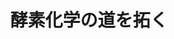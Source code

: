 ﻿---
title: "酵素化学の道を拓く"
category: "理学"
vol: "73"
interviewee: "江口 正"
url: ""
tags: []
pdf: "73-4-eguchi.pdf"
facephoto: ""
career: ""
preface: "化学反応を進める際、触媒として関与している のが酵素である。人間は昔から、アルコール発酵 やイースト発酵など、酵素の力を借りてきた。現 在では、酵素は化学プラントで触媒として用いら れ、新薬として承認される化合物の合成にも関与 して、化学工業になくてはならない存在である。 江口研究室では、微生物が合成する化合物がど のように合成されているのか、どのような機能を もつのかを化学の視点から明らかにしようとして いる。本稿ではこのような先生の研究の中からい くつかの酵素を紹介する。"
---
